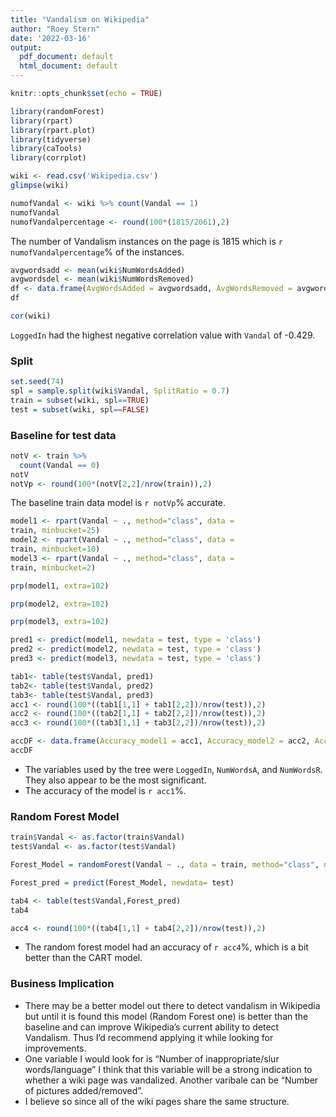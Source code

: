 ```yaml
---
title: "Vandalism on Wikipedia"
author: "Roey Stern"
date: '2022-03-16'
output:
  pdf_document: default
  html_document: default
---
```


```r
knitr::opts_chunk$set(echo = TRUE)
```

```r
library(randomForest)
library(rpart)
library(rpart.plot)
library(tidyverse)
library(caTools)
library(corrplot)
```

```r
wiki <- read.csv('Wikipedia.csv')
glimpse(wiki)
```

```r
numofVandal <- wiki %>% count(Vandal == 1) 
numofVandal
numofVandalpercentage <- round(100*(1815/2061),2)
```
The number of Vandalism instances on the page is 1815 which is `r numofVandalpercentage`% of the instances.

```r
avgwordsadd <- mean(wiki$NumWordsAdded)
avgwordsdel <- mean(wiki$NumWordsRemoved)
df <- data.frame(AvgWordsAdded = avgwordsadd, AvgWordsRemoved = avgwordsdel)
df
```

```r
cor(wiki)
```
`LoggedIn` had the highest negative correlation value with `Vandal` of -0.429.  

### Split
```r
set.seed(74)
spl = sample.split(wiki$Vandal, SplitRatio = 0.7)
train = subset(wiki, spl==TRUE)
test = subset(wiki, spl==FALSE)
```
### Baseline for test data
```r
notV <- train %>%
  count(Vandal == 0)
notV
notVp <- round(100*(notV[2,2]/nrow(train)),2)
```
The baseline train data model is `r notVp`% accurate.

```r
model1 <- rpart(Vandal ~ ., method="class", data =
train, minbucket=25)
model2 <- rpart(Vandal ~ ., method="class", data =
train, minbucket=10)
model3 <- rpart(Vandal ~ ., method="class", data =
train, minbucket=2)
```

```r
prp(model1, extra=102)
```

```r
prp(model2, extra=102)
```

```r
prp(model3, extra=102)
```

```r
pred1 <- predict(model1, newdata = test, type = 'class')
pred2 <- predict(model2, newdata = test, type = 'class')
pred3 <- predict(model3, newdata = test, type = 'class')
```

```r
tab1<- table(test$Vandal, pred1) 
tab2<- table(test$Vandal, pred2) 
tab3<- table(test$Vandal, pred3) 
acc1 <- round(100*((tab1[1,1] + tab1[2,2])/nrow(test)),2)
acc2 <- round(100*((tab2[1,1] + tab2[2,2])/nrow(test)),2)
acc3 <- round(100*((tab3[1,1] + tab3[2,2])/nrow(test)),2)

accDF <- data.frame(Accuracy_model1 = acc1, Accuracy_model2 = acc2, Accuracy_model3 = acc3)
accDF
```
* The variables used by the tree were `LoggedIn`, `NumWordsA`, and `NumWordsR`. They also appear to be the most significant.
* The accuracy of the model is `r acc1`%.  

### Random Forest Model
```r
train$Vandal <- as.factor(train$Vandal)
test$Vandal <- as.factor(test$Vandal)
```

```r
Forest_Model = randomForest(Vandal ~ ., data = train, method="class", ntree=500, nodesize=15)
```

```r
Forest_pred = predict(Forest_Model, newdata= test)

tab4 <- table(test$Vandal,Forest_pred)
tab4

acc4 <- round(100*((tab4[1,1] + tab4[2,2])/nrow(test)),2)
```
* The random forest model had an accuracy of `r acc4`%, which is a bit better than the CART model.

### Business Implication
* There may be a better model out there to detect vandalism in Wikipedia but until it is found this model (Random Forest one) is better than the baseline and can improve Wikipedia's current ability to detect Vandalism. Thus I'd recommend applying it while looking for improvements.
* One variable I would look for is "Number of inappropriate/slur words/language" I think that this variable will be a strong indication to whether a wiki page was vandalized. Another varibale can be "Number of pictures added/removed".
* I believe so since all of the wiki pages share the same structure. 

